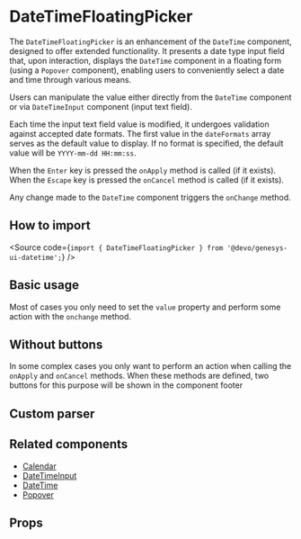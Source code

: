 

<Meta of={Stories} />

# DateTimeFloatingPicker

The `DateTimeFloatingPicker` is an enhancement of the `DateTime` component,
designed to offer extended functionality.
It presents a date type input field that, upon interaction, displays the
`DateTime` component in a floating form (using a `Popover` component),
enabling users to conveniently select a date and time through various means.

Users can manipulate the value either directly from the `DateTime` component
or via `DateTimeInput` component (input text field).

Each time the input text field value is modified, it undergoes validation
against accepted date formats.
The first value in the `dateFormats` array serves as the default value to display.
If no format is specified, the default value will be `YYYY-mm-dd HH:mm:ss`.

When the `Enter` key is pressed the `onApply` method is called (if it exists).
When the `Escape` key is pressed the `onCancel` method is called (if it exists).

Any change made to the `DateTime` component triggers the `onChange` method.

## How to import

<Source
  code={`import { DateTimeFloatingPicker } from '@devo/genesys-ui-datetime';`}
/>

## Basic usage

Most of cases you only need to set the `value` property and perform some action
with the `onchange` method.

<Canvas of={Stories.Playground} />

## Without buttons

In some complex cases you only want to perform an action when calling the `onApply`
and `onCancel` methods.
When these methods are defined, two buttons for this purpose will be shown in the
component footer

<Canvas of={Stories.WithoutButtons} />

## Custom parser

<Canvas of={Stories.CustomParser} />

## Related components

- [Calendar](?path=/docs/components-datetime-calendar--docs)
- [DateTimeInput](?path=/docs/components-datetime-datetimeinput--docs)
- [DateTime](?path=/docs/components-datetime-datetime--docs)
- [Popover](?path=/docs/components-navigation-popover--docs)

## Props

<ArgTypes of={Stories} />
